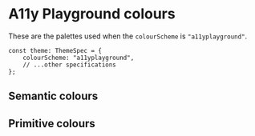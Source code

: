 
<Meta title="Foundations/Colours/A11yPlayground" />

# A11y Playground colours

These are the palettes used when the `colourScheme` is `"a11yplayground"`.

```tsx
const theme: ThemeSpec = {
    colourScheme: "a11yplayground",
    // ...other specifications
};
```

## Semantic colours

<SemanticColourDisplay theme={A11yPlaygroundTheme} />

## Primitive colours

<PrimitiveColourDisplay theme={A11yPlaygroundTheme} />
